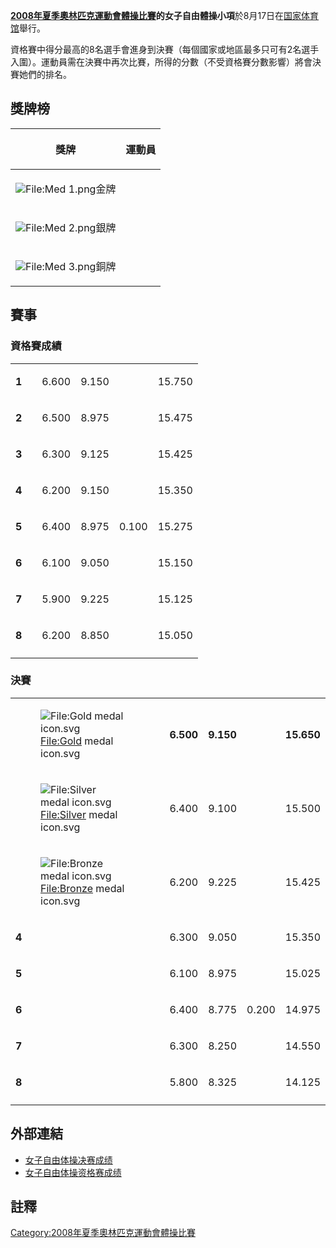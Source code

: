 {{2008年夏季奥林匹克运动会体操比赛}}
'''[[2008年夏季奧林匹克運動會體操比賽|2008年夏季奧林匹克運動會體操比賽]]的女子自由體操小項'''於8月17日在[[国家体育馆|国家体育馆]]舉行。

資格賽中得分最高的8名選手會進身到決賽（每個國家或地區最多只可有2名選手入圍）。運動員需在決賽中再次比賽，所得的分數（不受資格賽分數影響）將會決賽她們的排名。

== 獎牌榜 ==
{| class="wikitable"
|- bgcolor="#efefef"
!align="center"|獎牌
!align="center"|運動員
|-
| bgcolor="gold" | [[File:Med_1.png|File:Med 1.png]]金牌
|{{flagIOCathlete|[[桑德拉·伊兹巴沙|桑德拉·伊兹巴沙]]|ROU|2008年夏季}}
|-
| bgcolor="silver" | [[File:Med_2.png|File:Med 2.png]]銀牌
|{{flagIOCathlete|[[肖恩·约翰逊|肖恩·约翰逊]]|USA|2008年夏季}}
|-
| bgcolor="cc9966" | [[File:Med_3.png|File:Med 3.png]]銅牌
|{{flagIOCathlete|[[娜斯佳·柳金|娜斯佳·柳金]]|USA|2008年夏季}}
|}

== 賽事 ==
=== 資格賽成績 ===
{| {{AG-score}}
|-
| '''1'''
| {{flagIOCathlete|[[程菲|程菲]]|CHN|2008年夏季}}
| 6.600
| 9.150
|
| 15.750
|-
| '''2'''
| {{flagIOCathlete|[[桑德拉·伊兹巴沙|桑德拉·伊兹巴沙]]|ROU|2008年夏季}}
| 6.500
| 8.975
|
| 15.475
|-
| '''3'''
| {{flagIOCathlete|[[肖恩·约翰逊|肖恩·约翰逊]]|USA|2008年夏季}}
| 6.300
| 9.125
|
| 15.425
|-
| '''4'''
| {{flagIOCathlete|[[娜斯佳·柳金|娜斯佳·柳金]]|USA|2008年夏季}}
| 6.200
| 9.150
|
| 15.350
|-
| '''5'''
| {{flagIOCathlete|[[达伊阿内·桑托斯|达伊阿内·桑托斯]]|BRA|2008年夏季}}
| 6.400
| 8.975
| 0.100
| 15.275
|-
| '''6'''
| {{flagIOCathlete|[[叶卡捷琳娜·克拉马连科|叶卡捷琳娜·克拉马连科]]|RUS|2008年夏季}}
| 6.100
| 9.050
| 
| 15.150
|-
| '''7'''
| {{flagIOCathlete|[[安娜·帕夫洛娃|安娜·帕夫洛娃]]|RUS|2008年夏季}}
| 5.900
| 9.225
| 
| 15.125
|-
| '''8'''
| {{flagIOCathlete|[[江钰源|江钰源]]|CHN|2008年夏季}}
| 6.200
| 8.850
|
| 15.050
|-
|}


=== 決賽 ===
{| {{AG-score}}
|-
| [[File:Gold_medal_icon.svg|File:Gold medal icon.svg]]
| '''{{flagIOCathlete|[[桑德拉·伊兹巴沙|桑德拉·伊兹巴沙]]|ROU|2008年夏季}}'''
| '''6.500'''
| '''9.150'''
|
| '''15.650'''
|-
| [[File:Silver_medal_icon.svg|File:Silver medal icon.svg]]
| {{flagIOCathlete|[[肖恩·约翰逊|肖恩·约翰逊]]|USA|2008年夏季}}
| 6.400
| 9.100
|
| 15.500
|-
| [[File:Bronze_medal_icon.svg|File:Bronze medal icon.svg]]
| {{flagIOCathlete|[[娜斯佳·柳金|娜斯佳·柳金]]|USA|2008年夏季}}
| 6.200
| 9.225
|
| 15.425
|-
| '''4'''
| {{flagIOCathlete|[[江钰源|江钰源]]|CHN|2008年夏季}}
| 6.300
| 9.050
|
| 15.350
|-
| '''5'''
| {{flagIOCathlete|[[叶卡捷琳娜·克拉马连科|叶卡捷琳娜·克拉马连科]]|RUS|2008年夏季}}
| 6.100
| 8.975
|
| 15.025
|-
| '''6'''
| {{flagIOCathlete|[[达伊阿内·桑托斯|达伊阿内·桑托斯]]|BRA|2008年夏季}}
| 6.400
| 8.775
| 0.200
| 14.975
|-
| '''7'''
| {{flagIOCathlete|[[程菲|程菲]]|CHN|2008年夏季}}
| 6.300
| 8.250
| 
| 14.550
|-
| '''8'''
| {{flagIOCathlete|[[安娜·帕夫洛娃|安娜·帕夫洛娃]]|RUS|2008年夏季}}
| 5.800
| 8.325
| 
| 14.125
|-
|}

== 外部連結 ==
* [https://web.archive.org/web/20080820042029/http://results.beijing2008.cn/WRM/CHI/INF/GA/C73I/GAW001101.shtml#GAW001101 女子自由体操决赛成绩]
* [https://web.archive.org/web/20080813055432/http://results.beijing2008.cn/WRM/CHI/INF/GA/C73I/GAW001901.shtml#GAW499D01 女子自由体操资格赛成绩]


== 註釋 ==
<references/>

{{2008BeijingOlympics}}

[[Category:2008年夏季奧林匹克運動會體操比賽|Category:2008年夏季奧林匹克運動會體操比賽]]